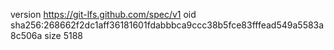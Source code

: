 version https://git-lfs.github.com/spec/v1
oid sha256:268662f2dc1aff36181601fdabbbca9ccc38b5fce83fffead549a5583a8c506a
size 5188
